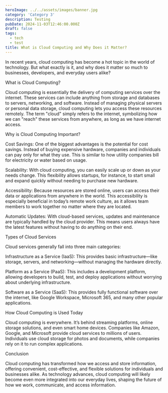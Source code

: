 ```yaml
---
heroImage: ../../assets/images/banner.jpg
category: 'Category 3'
description: Testing
pubDate: 2024-11-03T12:46:00.000Z
draft: false
tags:
  - tech
  - test
title: What is Cloud Computing and Why Does it Matter?
---
```

In recent years, cloud computing has become a hot topic in the world of technology. But what exactly is it, and why does it matter so much to businesses, developers, and everyday users alike?



What is Cloud Computing?

Cloud computing is essentially the delivery of computing services over the internet. These services can include anything from storage and databases to servers, networking, and software. Instead of managing physical servers or personal data storage, cloud computing lets you access these resources remotely. The term "cloud" simply refers to the internet, symbolizing how we can "reach" these services from anywhere, as long as we have internet access.



Why is Cloud Computing Important?

Cost Savings: One of the biggest advantages is the potential for cost savings. Instead of buying expensive hardware, companies and individuals can pay only for what they use. This is similar to how utility companies bill for electricity or water based on usage.



Scalability: With cloud computing, you can easily scale up or down as your needs change. This flexibility allows startups, for instance, to start small and expand quickly without needing to purchase new hardware.



Accessibility: Because resources are stored online, users can access their data or applications from anywhere in the world. This accessibility is especially beneficial in today’s remote work culture, as it allows team members to work together no matter where they are located.



Automatic Updates: With cloud-based services, updates and maintenance are typically handled by the cloud provider. This means users always have the latest features without having to do anything on their end.



Types of Cloud Services

Cloud services generally fall into three main categories:



Infrastructure as a Service (IaaS): This provides basic infrastructure—like storage, servers, and networking—without managing the hardware directly.



Platform as a Service (PaaS): This includes a development platform, allowing developers to build, test, and deploy applications without worrying about underlying infrastructure.



Software as a Service (SaaS): This provides fully functional software over the internet, like Google Workspace, Microsoft 365, and many other popular applications.



How Cloud Computing is Used Today

Cloud computing is everywhere. It’s behind streaming platforms, online storage solutions, and even smart home devices. Companies like Amazon, Google, and Microsoft provide cloud services to millions of users. Individuals use cloud storage for photos and documents, while companies rely on it to run complex applications.



Conclusion

Cloud computing has transformed how we access and store information, offering convenient, cost-effective, and flexible solutions for individuals and businesses alike. As technology advances, cloud computing will likely become even more integrated into our everyday lives, shaping the future of how we work, communicate, and access information.
